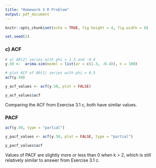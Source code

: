```yaml
---
title: "Homework 3 R Problem"
output: pdf_document
---
```


```r
knitr::opts_chunk$set(echo = TRUE, fig.height = 4, fig.width = 6)
```


```r

set.seed(2)

```

### c) ACF

```r

# a) AR(2) series with phi = 1.3 and -0.4 
y.50 <-  arima.sim(model = list(ar = c(1.3, -0.4)), n = 100)

# plot ACF of AR(1) series with phi = 0.5 
acf(y.50)

y_acf_values <- acf(y.50, plot = FALSE)

y_acf_values$acf

```

Comparing the ACF from Exercise 3.1 c, both have similar values.

### PACF 

```r

acf(y.50, type = "partial")

y_pacf_values <- acf(y.50, plot = FALSE, type = "partial")

y_pacf_values$acf

```

Values of PACF are slightly more or less than 0 when k > 2, which is still relatively similar to answer from Exercise 3.1 c.

